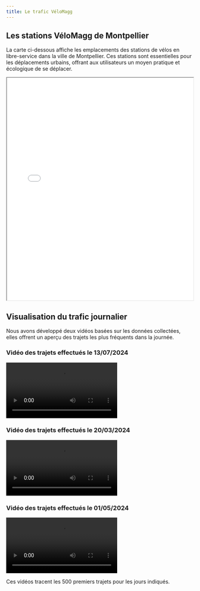 ```yaml
---
title: Le trafic VéloMagg 
---
```


## Les stations VéloMagg de Montpellier  

La carte ci-dessous affiche les emplacements des stations de vélos en libre-service dans la ville de Montpellier. Ces stations sont essentielles pour les déplacements urbains, offrant aux utilisateurs un moyen pratique et écologique de se déplacer.

<iframe src="../Video/map_stations.html" width="100%" height="600"></iframe>

## Visualisation du trafic journalier

Nous avons développé deux vidéos basées sur les données collectées, elles offrent un aperçu des trajets les plus fréquents dans la journée.

### Vidéo des trajets effectués le 13/07/2024

![](simulation1.mp4)

### Vidéo des trajets effectués le 20/03/2024

![](simulation2.mp4)

### Vidéo des trajets effectués le 01/05/2024
![](simulation3.mp4)

Ces vidéos tracent les 500 premiers trajets pour les jours indiqués. 